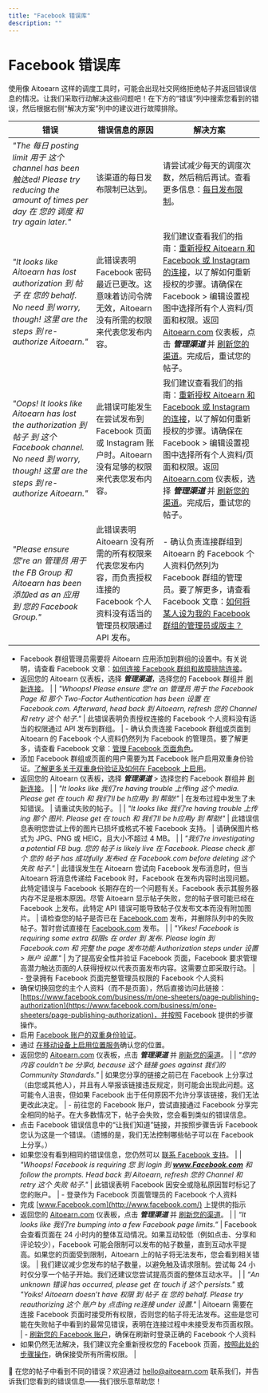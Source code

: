 ```yaml
---
title: "Facebook 错误库"
description: ""
---
```

# Facebook 错误库

使用像 Aitoearn 这样的调度工具时，可能会出现社交网络拒绝帖子并返回错误信息的情况。让我们采取行动解决这些问题吧！在下方的“错误”列中搜索您看到的错误，然后根据右侧“解决方案”列中的建议进行故障排除。

| **错误** | **错误信息的原因** | **解决方案** |
| --- | --- | --- |
| *"The 每日 posting limit 用于 这个 channel has been 触达ed! Please try reducing the amount of times per day 在 您的 调度 和 try again later."* | 该渠道的每日发布限制已达到。 | 请尝试减少每天的调度次数，然后稍后再试。查看更多信息：[每日发布限制](https://aitoearn.helpscoutdocs.com/article/646-daily-posting-limits)。 |
| *"It looks like Aitoearn has lost authorization 到 帖子 在 您的 behalf. No need 到 worry, though! 这里 are the steps 到 re-authorize Aitoearn."* | 此错误表明 Facebook 密码最近已更改。这意味着访问令牌无效，Aitoearn 没有所需的权限来代表您发布内容。 | 我们建议查看我们的指南：[重新授权 Aitoearn 和 Facebook 或 Instagram 的连接](https://aitoearn.helpscoutdocs.com/article/565-troubleshooting-facebook-and-instagram-connections#h_01HBEJQ2DJ2B7PCMYE3RR1JWC4)，以了解如何重新授权的步骤。请确保在 Facebook > 编辑设置视图中选择所有个人资料/页面和权限。返回 [Aitoearn.com](https://aitoearn.com/) 仪表板，点击 ***管理渠道*** 并 [刷新您的渠道](https://aitoearn.helpscoutdocs.com/article/573-refreshing-a-channel-in-aitoearn)。完成后，重试您的帖子。 |
| *"Oops! It looks like Aitoearn has lost the authorization 到 帖子 到 这个 Facebook channel. No need 到 worry, though! 这里 are the steps 到 re-authorize Aitoearn."* | 此错误可能发生在尝试发布到 Facebook 页面或 Instagram 账户时。Aitoearn 没有足够的权限来代表您发布内容。 | 我们建议查看我们的指南：[重新授权 Aitoearn 和 Facebook 或 Instagram 的连接](https://aitoearn.helpscoutdocs.com/article/565-troubleshooting-facebook-and-instagram-connections#h_01HBEJQ2DJ2B7PCMYE3RR1JWC4)，以了解如何重新授权的步骤。请确保在 Facebook > 编辑设置视图中选择所有个人资料/页面和权限。返回 [Aitoearn.com](https://aitoearn.com/) 仪表板，选择 ***管理渠道*** 并 [刷新您的渠道](https://aitoearn.helpscoutdocs.com/article/573-refreshing-a-channel-in-aitoearn)。完成后，重试您的帖子。 |
| *"Please ensure 您're an 管理员 用于 the FB Group 和 Aitoearn has been 添加ed as an 应用 到 您的 Facebook Group."* | 此错误表明 Aitoearn 没有所需的所有权限来代表您发布内容，而负责授权连接的 Facebook 个人资料没有适当的管理员权限通过 API 发布。 | - 确认负责连接群组到 Aitoearn 的 Facebook 个人资料仍然列为 Facebook 群组的管理员。要了解更多，请查看 Facebook 文章：[如何将某人设为我的 Facebook 群组的管理员或版主？](https://www.facebook.com/help/148640791872225?helpref=faq_content)  
- Facebook 群组管理员需要将 Aitoearn 应用添加到群组的设置中。有关说明，请查看 Facebook 文章：[如何连接 Facebook 群组和故障排除连接](https://aitoearn.helpscoutdocs.com/article/570-connecting-facebook-groups-and-troubleshooting-connections)。  
- 返回您的 Aitoearn 仪表板，选择 ***管理渠道***，选择您的 Facebook 群组并 [刷新连接](https://aitoearn.helpscoutdocs.com/article/573-refreshing-a-channel-in-aitoearn)。 |
| *"Whoops! Please ensure 您're an 管理员 用于 the Facebook Page 和 那个 Two-Factor Authentication has been 设置 在 Facebook.com. Afterward, head back 到 Aitoearn, refresh 您的 Channel 和 retry 这个 帖子."* | 此错误表明负责授权连接的 Facebook 个人资料没有适当的权限通过 API 发布到群组。 | - 确认负责连接 Facebook 群组或页面到 Aitoearn 的 Facebook 个人资料仍然列为 Facebook 的管理员。要了解更多，请查看 Facebook 文章：[管理 Facebook 页面角色](https://www.facebook.com/help/187316341316631)。  
- 添加 Facebook 群组或页面的用户需要为其 Facebook 账户启用双重身份验证。[了解更多关于双重身份验证及如何在 Facebook 上启用](https://www.facebook.com/help/148233965247823)。  
- 返回您的 Aitoearn 仪表板，选择 ***管理渠道*** > 选择您的 Facebook 群组并 [刷新连接](https://aitoearn.helpscoutdocs.com/article/573-refreshing-a-channel-in-aitoearn)。 |
| *"It looks like 我们're having trouble 上传ing 这个 media. Please get 在 touch 和 我们'll be h应用y 到 帮助!"* | 在发布过程中发生了未知错误。 | 请重试失败的帖子。 |
| *"It looks like 我们're having trouble 上传ing 那个 图片. Please get 在 touch 和 我们'll be h应用y 到 帮助!"* | 此错误信息表明您尝试上传的图片已损坏或格式不被 Facebook 支持。 | 请确保图片格式为 JPG、PNG 或 HEIC，且大小不超过 4 MB。 |
| *"我们're investigating a potential FB bug. 您的 帖子 is likely live 在 Facebook. Please check 那个 您的 帖子 has 成功fully 发布ed 在 Facebook.com before deleting 这个 失败 帖子."* | 此错误发生在 Aitoearn 尝试向 Facebook 发布消息时，但当 Aitoearn 将消息传递给 Facebook 时，Facebook 在发布内容时出现问题。此特定错误与 Facebook 长期存在的一个问题有关。Facebook 表示其服务器内存不足是根本原因。尽管 Aitoearn 显示帖子失败，您的帖子很可能已经在 Facebook 上发布。此特定 API 错误可能导致帖子仅发布文本而没有附加图片。 | 请检查您的帖子是否已在 [Facebook.com](https://facebook.com/) 发布，并删除队列中的失败帖子。暂时尝试直接在 [Facebook.com](https://facebook.com/) 发布。 |
| *"Yikes! Facebook is requiring some extra 权限s 在 order 到 发布. Please login 到 Facebook.com 和 完整 the page 发布功能 Authorization steps under 设置 > 账户 设置."* | 为了提高安全性并验证 Facebook 页面，Facebook 要求管理高潜力触达页面的人获得授权以代表页面发布内容。这需要立即采取行动。 | - 登录拥有 Facebook 页面完整管理员权限的 Facebook 个人资料  
- 确保切换回您的主个人资料（而不是页面），然后直接访问此链接：[https://www.facebook.com/business/m/one-sheeters/page-publishing-authorization](https://www.facebook.com/business/m/one-sheeters/page-publishing-authorization)，并按照 Facebook 提供的步骤操作。  
- 启用 [Facebook 账户的双重身份验证](https://www.facebook.com/help/148233965247823?helpref=faq_content)。  
- 通过 [在移动设备上启用位置服务](https://www.facebook.com/help/275925085769221?helpref=faq_content)确认您的位置。  
- 返回您的 [Aitoearn.com](https://aitoearn.com/) 仪表板，点击 ***管理渠道*** 并 [刷新您的渠道](https://aitoearn.helpscoutdocs.com/article/573-refreshing-a-channel-in-aitoearn)。 |
| *"您的 内容 couldn't be 分享d, because 这个 链接 goes against 我们的 Community Standards."* | 如果您分享的链接之前已在 Facebook 上分享过（由您或其他人），并且有人举报该链接违反规定，则可能会出现此问题。这可能令人沮丧，但如果 Facebook 出于任何原因不允许分享该链接，我们无法更改此决定。 | - 前往您的 Facebook 账户，尝试直接通过 Facebook 分享完全相同的帖子。在大多数情况下，帖子会失败，您会看到类似的错误信息。  
- 点击 Facebook 错误信息中的“让我们知道”链接，并按照步骤告诉 Facebook 您认为这是一个错误。（遗憾的是，我们无法控制哪些帖子可以在 Facebook 上分享。）  
- 如果您没有看到相同的错误信息，您仍然可以 [联系 Facebook 支持](https://business.facebook.com/help/contact/571927962827151)。 |
| *"Whoops! Facebook is requiring 您 到 login 到 **www.Facebook.com** 和 follow the prompts. Head back 到 Aitoearn, refresh 您的 Channel 和 retry 这个 失败 帖子."* | 此错误表明 Facebook 因安全或隐私原因暂时标记了您的账户。 | - 登录作为 Facebook 页面管理员的 Facebook 个人资料  
- 完成 [www.Facebook.com](http://www.facebook.com/) 上提供的指示  
- 返回您的 [Aitoearn.com](https://aitoearn.com/) 仪表板，点击 ***管理渠道*** 并 [刷新您的渠道](https://aitoearn.helpscoutdocs.com/article/573-refreshing-a-channel-in-aitoearn)。 |
| *“It looks like 我们’re bumping into a few Facebook page limits.”* | Facebook 会查看页面在 24 小时内的整体互动情况。如果互动较低（例如点击、分享和评论较少），Facebook 可能会限制可以发布的帖子数量，直到互动水平提高。如果您的页面受到限制，Aitoearn 上的帖子将无法发布，您会看到相关错误。 | 我们建议减少您发布的帖子数量，以避免触及请求限制。尝试每 24 小时仅分享一个帖子开始。我们还建议您尝试提高页面的整体互动水平。 |
| *“An unknown 错误 has occurred, please get 在 touch if 这个 persists."* 或 *"Yoiks! Aitoearn doesn’t have 权限 到 帖子 在 您的 behalf. Please try reauthorizing 这个 账户 by 点击ing re连接 under 设置."* | Aitoearn 需要在连接 Facebook 页面时接受所有权限，否则您的帖子将无法发布。这些是您可能在失败帖子中看到的最常见错误，表明在连接过程中未接受发布页面权限。 | - [刷新您的 Facebook 账户](https://aitoearn.helpscoutdocs.com/article/573-refreshing-a-channel-in-aitoearn)，确保在刷新时登录正确的 Facebook 个人资料  
- 如果仍然无法解决，我们建议完全重新授权您的 Facebook 页面，[按照此处的步骤操作](https://aitoearn.helpscoutdocs.com/article/565-troubleshooting-facebook-and-instagram-connections#h_01HBEJQ2DJ2B7PCMYE3RR1JWC4)，确保接受所有所需权限。 |

📝 在您的帖子中看到不同的错误？欢迎通过 [hello@aitoearn.com](mailto:hello@aitoearn.com) 联系我们，并告诉我们您看到的错误信息——我们很乐意帮助您！
